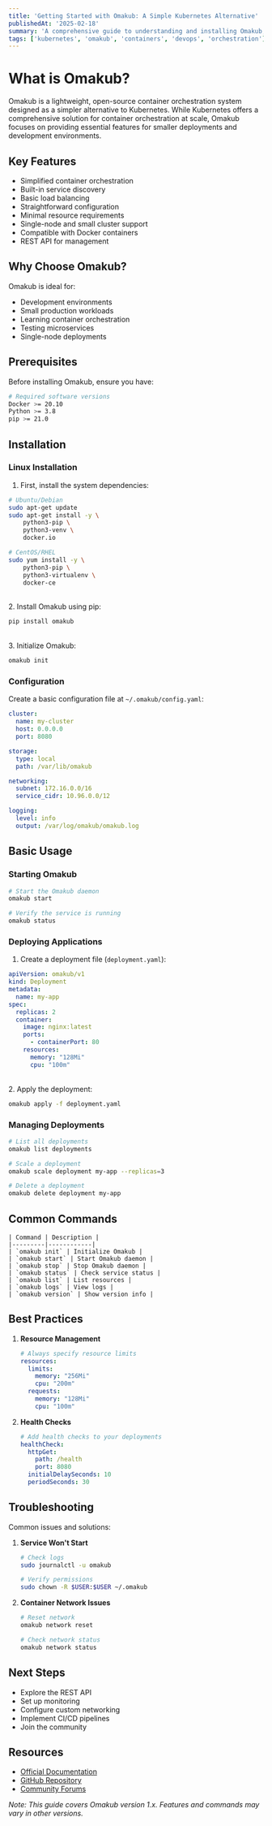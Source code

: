 ```yaml
---
title: 'Getting Started with Omakub: A Simple Kubernetes Alternative'
publishedAt: '2025-02-18'
summary: 'A comprehensive guide to understanding and installing Omakub, a lightweight alternative to Kubernetes'
tags: ['kubernetes', 'omakub', 'containers', 'devops', 'orchestration']
---
```


# What is Omakub?

Omakub is a lightweight, open-source container orchestration system designed as a simpler alternative to Kubernetes. While Kubernetes offers a comprehensive solution for container orchestration at scale, Omakub focuses on providing essential features for smaller deployments and development environments.

## Key Features

- Simplified container orchestration
- Built-in service discovery
- Basic load balancing
- Straightforward configuration
- Minimal resource requirements
- Single-node and small cluster support
- Compatible with Docker containers
- REST API for management

## Why Choose Omakub?

Omakub is ideal for:
- Development environments
- Small production workloads
- Learning container orchestration
- Testing microservices
- Single-node deployments

## Prerequisites

Before installing Omakub, ensure you have:

```bash
# Required software versions
Docker >= 20.10
Python >= 3.8
pip >= 21.0
```

## Installation

### Linux Installation

1. First, install the system dependencies:

```bash
# Ubuntu/Debian
sudo apt-get update
sudo apt-get install -y \
    python3-pip \
    python3-venv \
    docker.io

# CentOS/RHEL
sudo yum install -y \
    python3-pip \
    python3-virtualenv \
    docker-ce
```
<br/>
2. Install Omakub using pip:

```bash
pip install omakub
```
<br/>
3. Initialize Omakub:

```bash
omakub init
```

### Configuration

Create a basic configuration file at `~/.omakub/config.yaml`:

```yaml
cluster:
  name: my-cluster
  host: 0.0.0.0
  port: 8080

storage:
  type: local
  path: /var/lib/omakub

networking:
  subnet: 172.16.0.0/16
  service_cidr: 10.96.0.0/12

logging:
  level: info
  output: /var/log/omakub/omakub.log
```

## Basic Usage

### Starting Omakub

```bash
# Start the Omakub daemon
omakub start

# Verify the service is running
omakub status
```

### Deploying Applications

1. Create a deployment file (`deployment.yaml`):

```yaml
apiVersion: omakub/v1
kind: Deployment
metadata:
  name: my-app
spec:
  replicas: 2
  container:
    image: nginx:latest
    ports:
      - containerPort: 80
    resources:
      memory: "128Mi"
      cpu: "100m"
```

<br/>
2. Apply the deployment:

```bash
omakub apply -f deployment.yaml
```

### Managing Deployments

```bash
# List all deployments
omakub list deployments

# Scale a deployment
omakub scale deployment my-app --replicas=3

# Delete a deployment
omakub delete deployment my-app
```

## Common Commands

```
| Command | Description |
|---------|------------|
| `omakub init` | Initialize Omakub |
| `omakub start` | Start Omakub daemon |
| `omakub stop` | Stop Omakub daemon |
| `omakub status` | Check service status |
| `omakub list` | List resources |
| `omakub logs` | View logs |
| `omakub version` | Show version info |
```

## Best Practices

1. **Resource Management**
   ```yaml
   # Always specify resource limits
   resources:
     limits:
       memory: "256Mi"
       cpu: "200m"
     requests:
       memory: "128Mi"
       cpu: "100m"
   ```

2. **Health Checks**
   ```yaml
   # Add health checks to your deployments
   healthCheck:
     httpGet:
       path: /health
       port: 8080
     initialDelaySeconds: 10
     periodSeconds: 30
   ```

## Troubleshooting

Common issues and solutions:

1. **Service Won't Start**
   ```bash
   # Check logs
   sudo journalctl -u omakub
   
   # Verify permissions
   sudo chown -R $USER:$USER ~/.omakub
   ```

2. **Container Network Issues**
   ```bash
   # Reset network
   omakub network reset
   
   # Check network status
   omakub network status
   ```

## Next Steps

- Explore the REST API
- Set up monitoring
- Configure custom networking
- Implement CI/CD pipelines
- Join the community

## Resources

- [Official Documentation](https://omakub.dev)
- [GitHub Repository](https://github.com/omakub/omakub)
- [Community Forums](https://community.omakub.dev)

*Note: This guide covers Omakub version 1.x. Features and commands may vary in other versions.*